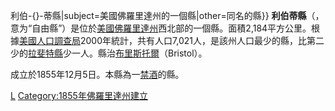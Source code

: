 {{noteTA
|G1=USState
|G2=Places
|T=zh-cn:利伯蒂县 (佛罗里达州);zh-hk:自由縣 (佛羅里達州);zh-tw:自由郡 (佛羅里達州);
|1=zh-cn:县;zh-hk:縣;zh-tw:郡;
}}
{{Unreferenced|time=2019-01-31T12:22:20+00:00}}
{{Otheruses|利伯蒂縣{{!}}利伯-{}-蒂縣|subject=美國佛羅里達州的一個縣|other=同名的縣}}
<!--[[File:Map_of_Florida_highlighting_Liberty_County.svg|right]]-->
{{Infobox U.S. County|
 county  = 利伯蒂縣|
 state = 佛羅里達州 |
 en county  = Liberty County|
 en state = Florida |
 map size = 225 |
 founded = 1855年12月15日|
 seat = [[布里斯托尔_(佛罗里达州)|布里斯托爾]] | 
 area = 2,184 [[square_kilometre|km²]] (843 [[square_mile|mi²]]) |
 area land = 2,165 km² (836 mi²) |
 area water = 19 km² (7 mi²) |
 area percentage =  0.86% |
 census yr = 2000|
 pop = 7,021 |
 density = 3|
 web = www.libertycountyflorida.com|
|}}
'''利伯蒂縣'''（{{lang-en|Liberty County}}，意为“自由縣”）是位於[[美國|美國]][[佛羅里達州|佛羅里達州]]西北部的一個縣。面積2,184平方公里。根據[[美國人口調查局|美國人口調查局]]2000年統計，共有人口7,021人，是該州人口最少的縣，比第二少的[[拉斐特縣_(佛羅里達州)|拉斐特縣]]少一人。縣治[[布里斯托尔_(佛罗里达州)|布里斯托爾]]（Bristol）。

成立於1855年12月5日。本縣為一[[禁酒|禁酒]]的縣。

{{利伯蒂县 (佛罗里达州)}}
{{Florida}}
{{Florida-stub}}

[[Category:佛羅里達州行政區劃|L]]
[[Category:1855年佛羅里達州建立|Category:1855年佛羅里達州建立]]